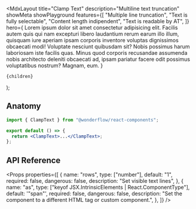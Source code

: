 
  <MdxLayout
    title="Clamp Text"
    description="Multiline text truncation"
    showMeta
    showPlayground
    features={[
      "Multiple line truncation",
      "Text is fully selectable",
      "Content length indipendent",
      "Text is readable by AT",
    ]}
    hero={
      <LiveArea direction="row" horizontalAlign="center" fill={false}>
        <ClampText rows={3}>
          Lorem ipsum dolor sit amet consectetur adipisicing elit. Facilis autem
          quis qui nam excepturi libero laudantium rerum earum illo illum,
          quisquam iure aperiam ipsam corporis inventore voluptas dignissimos
          obcaecati modi! Voluptate nesciunt quibusdam sit? Nobis possimus harum
          laboriosam iste facilis quas. Minus quod corporis recusandae assumenda
          nobis architecto deleniti obcaecati ad, ipsam pariatur facere odit
          possimus voluptatibus nostrum? Magnam, eum.
        </ClampText>
      </LiveArea>
    }
  >
    {children}
  </MdxLayout>
);

## Anatomy

```jsx highlight=1,4
import { ClampText } from "@wonderflow/react-components";

export default () => {
  return <ClampText>...</ClampText>;
};
```

## API Reference

<Props
  properties={[
    {
      name: "rows",
      type: ["number"],
      default: "1",
      required: false,
      dangerous: false,
      description: "Set visible text lines",
    },
    {
      name: "as",
      type: ["keyof JSX.IntrinsicElements | React.ComponentType<any>"],
      default: '"span"',
      required: false,
      dangerous: false,
      description:
        "Set the component to a different HTML tag or custom component.",
    },
  ]}
/>
